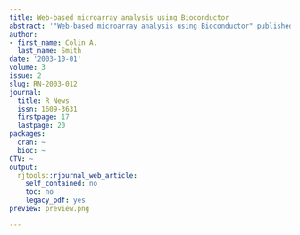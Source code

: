 ```yaml
---
title: Web-based microarray analysis using Bioconductor
abstract: '"Web-based microarray analysis using Bioconductor" published in R News.'
author:
- first_name: Colin A.
  last_name: Smith
date: '2003-10-01'
volume: 3
issue: 2
slug: RN-2003-012
journal:
  title: R News
  issn: 1609-3631
  firstpage: 17
  lastpage: 20
packages:
  cran: ~
  bioc: ~
CTV: ~
output:
  rjtools::rjournal_web_article:
    self_contained: no
    toc: no
    legacy_pdf: yes
preview: preview.png

---
```


